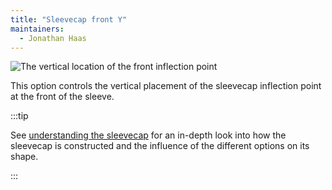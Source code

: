 ```yaml
---
title: "Sleevecap front Y"
maintainers:
  - Jonathan Haas
---
```


![The vertical location of the front inflection point](./sleevecapfrontfactory.svg)

This option controls the vertical placement of the sleevecap inflection point at the front of the sleeve.

:::tip


See [understanding the sleevecap](/docs/designs/brian/options#understanding-the-sleevecap) for an in-depth
look into how the sleevecap is constructed and the influence of the different options on its shape.

:::




